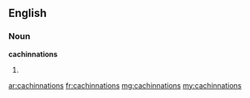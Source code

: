 ==English==

===Noun===
'''cachinnations'''

# {{plural of|cachinnation}}

[[ar:cachinnations]]
[[fr:cachinnations]]
[[mg:cachinnations]]
[[my:cachinnations]]